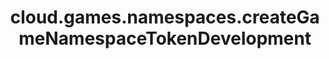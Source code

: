 ---
title: "cloud.games.namespaces.createGameNamespaceTokenDevelopment"
openapi: "POST /games/{game_id}/namespaces/{namespace_id}/tokens/development"
---
